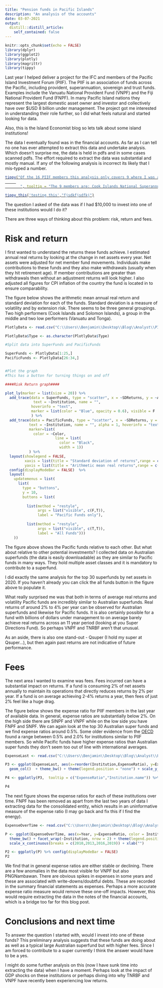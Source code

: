 ```yaml
---
title: "Pension funds in Pacific Islands"
description: "An analysis of the accounts"
date: 03-07-2021
output:
  distill::distill_article:
    self_contained: false
---
```


```r
knitr::opts_chunk$set(echo = FALSE)
library(dplyr)
library(ggplot2)
library(plotly)
library(magrittr)
library(tippy)
```

Last year I helped deliver a project for the IFC and members of the Pacific Island Investment Forum (PIIF). The PIIF is an association of funds across the Pacific, including provident, superannuation, sovereign and trust funds. Examples include the Vanuatu National Provident Fund (VNPF) and the Fiji National Provident Fund (FNPF). In many Pacific Island nations they represent the largest domestic asset owner and investor and collectively have over $USD 8 billion under management. The project got me interested in understanding their role further, so I did what feels natural and started looking for data. 

Also, this is the Island Economist blog so lets talk about some island institutions!

The data I eventually found was in the financial accounts. As far as I can tell no one has ever attempted to extract this data and undertake analysis. Which doesn't surprise me, the data is held in pdfs and in some cases scanned pdfs. The effort required to extract the data was substantial and mostly manual. If any of the following analysis is incorrect its likely that I mis-typed a number.

<u>
```r
tippy("Of the 16 PIIF members this analysis only covers 9 where I was able to compile enough data.
     
       ", tooltip = "The 9 members are: Cook Islands National Superannuation Fund (CI), Fiji National Provident Fund (FNPF), PNG - Nambawan Super, PNG - Nasfund, Solomon Islands National Provident Fund (SINPF), Samoa National Provident Fund (SNPF), Tuvalu National Provident Fund (TNPF), Tonga Retirement Fund Board (TNRBF) and Vanuatu National Provident Fund (VNPF)")

tippy_this('testing this',"fjsdkfjsdfkj")
```
</u>
The question I asked of the data was if I had $10,000 to invest into one of these institutions would I do it?

There are three ways of thinking about this problem: risk, return and fees.

<h1>Risk and return</h1>

I first wanted to understand the returns these funds achieve. I estimated annual real returns by looking at the change in net assets every year. Net assets were adjusted for net member fund movements. Individuals make contributions to these funds and they also make withdrawals (usually when they hit retirement age). If member contributions are greater than withdrawals then without an adjustment returns will look higher. I also adjusted all figures for CPI inflation of the country the fund is located in to ensure comparability.

The figure below shows the arithmetic mean annual real return and standard deviation for each of the funds. Standard deviation is a measure of volatility and by extension risk. There seems to be three general groupings. Two high performers (Cook Islands and Solomon Islands), a group in the middle and two low performers (Vanuatu and Tonga). 

```r
PlotlyData <- read.csv("C:\\Users\\Benjamin\\Desktop\\Blog\\Analyst\\PIIF\\FullReturnData.csv", header = TRUE, stringsAsFactors = FALSE)

PlotlyData$Type <- as.character(PlotlyData$Type)

#Split data into SuperFunds and PacificFunds

SuperFunds <- PlotlyData[1:25,]
PacificFunds <- PlotlyData[26:34,]


#Plot the graph
#This has a button for turning things on and off

####Risk Return graph####

plot_ly(marker = list(size = 20)) %>% 
  add_trace(data = SuperFunds, type = "scatter", x = ~SDReturns, y = ~ArithMeanReturn, 
             text = ~Institution, name = "", 
            hoverinfo = "text",
            marker = list(color = "Blue", opacity = 0.6), visible = F
            ) %>%
  add_trace(data = PacificFunds, type = "scatter", x = ~SDReturns, y = ~ArithMeanReturn, 
           text = ~Institution, name = "", alpha = 1, hoverinfo = "text", 
           marker=list(
             color = ~Color,
                       line = list(
                         color = "Black",
                         width = 1))
           ) %>%
  layout(showlegend = FALSE,
         xaxis = list(title = "Standard deviation of returns",range = c(0, 20)),
         yaxis = list(title = "Arithmetic mean real returns",range = c(-1.1, 10))) %>%
  config(displayModeBar = FALSE)  %>% 
  layout(
    updatemenus = list(
      list(
        type = "buttons",
        y = 10, 
        buttons = list(
          
          list(method = "restyle",
               args = list("visible", c(F,T)),
               label = "Pacific Funds only"),
          
          list(method = "restyle",
               args = list("visible", c(T,T)),
               label = "All Funds")))
    ))

```

The figure above shows the Pacific funds relative to each other. But what about relative to other potential investments? I collected data on Australian superfunds (the data is easily downloadable) as they are similar to Pacific funds in many ways. They hold multiple asset classes and it is mandatory to contribute to a superfund.

I did exactly the same analysis for the top 30 superfunds by net assets in 2020. If you haven't already you can click the all funds button in the figure above to populate it. 

What really surprised me was that both in terms of average real returns and volatility Pacific funds are incredibly similar to Australian superfunds. Real returns of around 2% to 4% per year can be observed for Australian superfunds and likewise for Pacific funds. It is also certainly possible for a fund with billions of dollars under management to on average barely achieve real returns across an 11 year period (looking at you Super Directions Fund). So perhaps VNPF and TNRBF aren't that unusual. 

As an aside, there is also one stand-out - Qsuper (I hold my super at Qsuper...), but then again past returns are  not indicative of future performance.

<h1>Fees</h1>

The next area I wanted to examine was fees. Fees incurred can have a substantial impact on returns. If a fund is consuming 2% of net assets annually to maintain its operations that directly reduces returns by 2% per year. If a fund is on average achieving 2-4% returns a year, then fees of just 2% feel like a huge drag.

The figure below shows the expense ratio for PIIF members in the last year of available data. In general, expense ratios are substantially below 2%. On the high side there are SINPF and VNPF while on the low side you have FNPF and SNPF. We can again look at the top 30 Australian super funds and we find expense ratios around 0.5%. Some older evidence from the [OECD](https://www.oecd.org/finance/private-pensions/41488510.pdf) found a range between 0.5% and 2.0% for institutions similar to PIIF members. So while Pacific funds have higher expense ratios than Australian super funds they don't seem too out of line with international averages. 

```r

ExpenseLast <- read.csv("C:\\Users\\Benjamin\\Desktop\\Blog\\Analyst\\PIIF\\ExpenseLast.csv", header = TRUE, stringsAsFactors = FALSE)

P3 <- ggplot(ExpenseLast, aes(x=reorder(Institution,ExpenseRatio), y=ExpenseRatio, fill = Institution.name)) + 
  geom_col()  + theme_bw() + theme(legend.position = "none") + scale_y_continuous(expand = c(0,0), limits = c(0,3))

P4 <- ggplotly(P3,  tooltip = c("ExpenseRatio","Institution.name")) %>% config(displayModeBar = FALSE) %>% layout(xaxis = list(title = "Institution"), yaxis = list(title = "Expense Ratio (Percent)"))

P4

```

The next figure shows the expense ratios for each of these institutions over time. FNPF has been removed as apart from the last two years of data I extracting data for the consolidated entity, which results in an uninformative measure of the expense ratio (I may go back and fix this if I find the energy).

```r

ExpenseOverTime <- read.csv("C:\\Users\\Benjamin\\Desktop\\Blog\\Analyst\\PIIF\\ExpenseOverTime.csv", header = TRUE, stringsAsFactors = FALSE)

P <- ggplot(ExpenseOverTime, aes(x=Year, y=ExpenseRatio, color = Institution.name)) + geom_line(size = 1.2  ) + 
  theme_bw() + facet_wrap(~Institution, nrow = 2) + theme(legend.position = "none") +
  scale_x_continuous(breaks = c(2010,2013,2016,2019)) + xlab("")

P2 <- ggplotly(P) %>% config(displayModeBar = FALSE) 
P2

```

We find that in general expense ratios are either stable or declining. There are a few anomalies in the data most visible for VNPF but also PNGNambawan. There are obvious spikes in expenses in some years and these are associated with write-downs/doubtful debts. These are recorded in the summary financial statements as expenses. Perhaps a more accurate expense ratio measure would remove these one-off impacts. However, this would require extracting the data in the notes of the financial accounts, which is a bridge too far for this blog post.

<h1>Conclusions and next time</h1>

To answer the question  I started with, would I invest into one of these funds? This preliminary analysis suggests that these funds are doing about as well as a typical large Australian superfund but with higher fees. Since I am forced to contribute to a super currently I think the answer would have to be a yes. 

I might do some further analysis on this (now I have sunk time into extracting the data) when I have a moment. Perhaps look at the impact of GDP shocks on these institutions or perhaps diving into why TNRBF and VNPF have recently been experiencing low returns. 





